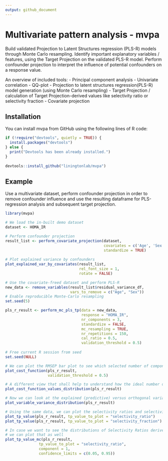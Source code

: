```yaml
---
output: github_document
---
```

<!-- README.md is generated from README.Rmd. Please edit that file -->

# Multivariate pattern analysis - mvpa

Build validated Projection to Latent Structures regression
(PLS-R) models through Monte Carlo resampling. Identify important
explanatory variables / features, using the Target Projection on the
validated PLS-R model. Perform confounder projection to interpret the
influence of potential confounders on a response value.

An overview of included tools:
- Principal component analysis
- Univariate correlation
- QQ-plot
- Projection to latent structures regression(PLS-R) model generation (using Monte Carlo resampling)
- Target Projection / calculation of Target Projection-derived values like selectivity ratio or selectivity fraction
- Covariate projection

## Installation

You can install mvpa from GitHub using the following lines of R code:

``` r
if (!require("devtools", quietly = TRUE)) {
  install.packages("devtools") 
} else {
  print("Devtools has been already installed.")
}
    
devtools::install_github("liningtonlab/mvpa")
```

## Example
Use a multivariate dataset, perform confounder projection in order to remove confounder influence
and use the resulting dataframe for PLS-regression analysis and subsequent target projection.

``` r
library(mvpa)

# We load the in-built demo dataset
dataset <- HOMA_IR

# Perform confounder projection
result_list <- perform_covariate_projection(dataset,
                                            covariates = c('Age', 'Sex'),
                                            standardize = TRUE)
									
# Plot explained variance by confounders
plot_explained_var_by_covariates(result_list,
                                 rel_font_size = 1,
                                 rotate = FALSE)

# Use the covariate-freed dataset and perform PLS-R
new_data <- remove_variables(result_list$residual_variance_df,
                             vars_to_remove = c("Age", "Sex"))
# Enable reproducible Monte-Carlo resampling
set.seed(5)

pls_r_result <- perform_mc_pls_tp(data = new_data,
								  response = "HOMA_IR",
								  nr_components = 3,
								  standardize = FALSE,
								  mc_resampling = TRUE,
								  nr_repetitions = 150,
								  cal_ratio = 0.5,
								  validation_threshold = 0.5)
                                 
# Free current R session from seed                                 
set.seed(NULL)

# We can plot the RMSEP bar plot to see which selected number of components performed the best
plot_cost_function(pls_r_result,
                   validation_threshold = 0.5)

# A different view that shall help to understand how the ideal number of components has been selected
plot_cost_function_values_distribution(pls_r_result)

# Now we can look at the explained (predictive) versus orthogonal variance per variable
plot_variable_variance_distribution(pls_r_result)

# Using the same data, we can plot the selectivity ratios and selectivity fractions
plot_tp_value(pls_r_result, tp_value_to_plot = "selectivity_ratio")
plot_tp_value(pls_r_result, tp_value_to_plot = "selectivity_fraction")

# In case we want to see the distributions of Selectivity Ratios derived from the repeated sampling,
# we can plot that as well
plot_tp_value_mc(pls_r_result,
               tp_value_to_plot = "selectivity_ratio",
               component = 1,
               confidence_limits = c(0.05, 0.95))

```
